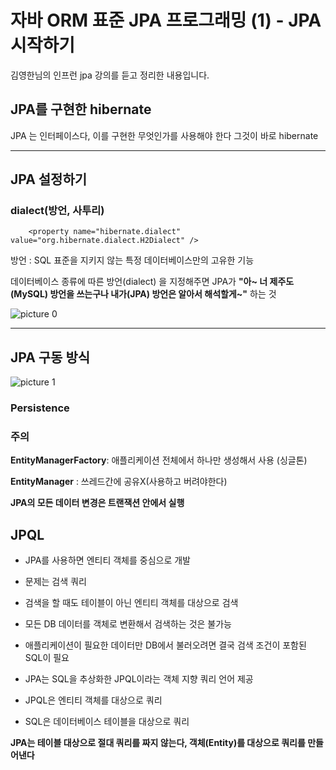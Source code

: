 # 자바 ORM 표준 JPA 프로그래밍 (1) - JPA 시작하기

김영한님의 인프런 jpa 강의를 듣고 정리한 내용입니다.

## JPA를 구현한 hibernate

JPA 는 인터페이스다, 이를 구현한 무엇인가를 사용해야 한다
그것이 바로 hibernate

---

## JPA 설정하기

### dialect(방언, 사투리)

```
    <property name="hibernate.dialect" value="org.hibernate.dialect.H2Dialect" />
```

방언 : SQL 표준을 지키지 않는 특정 데이터베이스만의 고유한 기능

데이터베이스 종류에 따른 방언(dialect) 을 지정해주면 JPA가 **"아~ 너 제주도(MySQL) 방언을 쓰는구나 내가(JPA) 방언은 알아서 해석할게~"** 하는 것

![picture 0](./images/pic_1694478738230-1694478739567.png)  

---

## JPA 구동 방식

![picture 1](./images/pic_1694478751178-1694478753063.png)  

### Persistence

### 주의

**EntityManagerFactory**: 애플리케이션 전체에서 하나만 생성해서 사용 (싱글톤)

**EntityManager** : 쓰레드간에 공유X(사용하고 버려야한다)

**JPA의 모든 데이터 변경은 트랜잭션 안에서 실행**

## JPQL

- JPA를 사용하면 엔티티 객체를 중심으로 개발

- 문제는 검색 쿼리

- 검색을 할 때도 테이블이 아닌 엔티티 객체를 대상으로 검색

- 모든 DB 데이터를 객체로 변환해서 검색하는 것은 불가능

- 애플리케이션이 필요한 데이터만 DB에서 불러오려면 결국 검색 조건이 포함된 SQL이 필요

- JPA는 SQL을 추상화한 JPQL이라는 객체 지향 쿼리 언어 제공

- JPQL은 엔티티 객체를 대상으로 쿼리

- SQL은 데이터베이스 테이블을 대상으로 쿼리

**JPA는 테이블 대상으로 절대 쿼리를 짜지 않는다, 객체(Entity)를 대상으로 쿼리를 만들어낸다**
